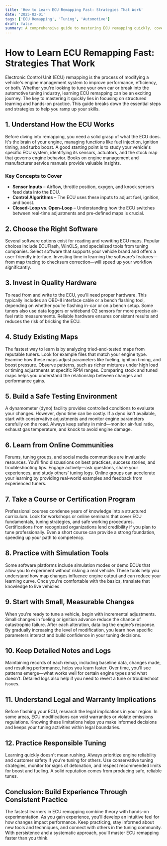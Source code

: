 ```yaml
---
title: 'How to Learn ECU Remapping Fast: Strategies That Work'
date: '2025-02-01'
tags: ['ECU Remapping', 'Tuning', 'Automotive']
draft: false
summary: A comprehensive guide to mastering ECU remapping quickly, covering the fundamentals of engine control units, recommended tools, and hands-on practice.
---
```


# How to Learn ECU Remapping Fast: Strategies That Work

Electronic Control Unit (ECU) remapping is the process of modifying a vehicle's engine management system to improve performance, efficiency, or both. Whether you're looking to tune your own car or break into the automotive tuning industry, learning ECU remapping can be an exciting journey. The key to mastering it quickly lies in focusing on structured learning and hands-on practice. This guide breaks down the essential steps and strategies to help you ramp up your skills.

## 1. Understand How the ECU Works

Before diving into remapping, you need a solid grasp of what the ECU does. It's the brain of your engine, managing functions like fuel injection, ignition timing, and turbo boost. A good starting point is to study your vehicle's specific ECU system, identifying its sensors, actuators, and the stock map that governs engine behavior. Books on engine management and manufacturer service manuals provide valuable insights.

### Key Concepts to Cover

- **Sensor Inputs** – Airflow, throttle position, oxygen, and knock sensors feed data into the ECU.
- **Control Algorithms** – The ECU uses these inputs to adjust fuel, ignition, and boost.
- **Closed-Loop vs. Open-Loop** – Understanding how the ECU switches between real-time adjustments and pre-defined maps is crucial.

## 2. Choose the Right Software

Several software options exist for reading and rewriting ECU maps. Popular choices include ECUFlash, WinOLS, and specialized tools from tuning companies. Select software that supports your vehicle brand and offers a user-friendly interface. Investing time in learning the software’s features—from map tracing to checksum correction—will speed up your workflow significantly.

## 3. Invest in Quality Hardware

To read from and write to the ECU, you'll need proper hardware. This typically includes an OBD-II interface cable or a bench flashing tool, depending on whether you’re flashing in-car or on a bench setup. Some tuners also use data loggers or wideband O2 sensors for more precise air-fuel ratio measurements. Reliable hardware ensures consistent results and reduces the risk of bricking the ECU.

## 4. Study Existing Maps

The fastest way to learn is by analyzing tried-and-tested maps from reputable tuners. Look for example files that match your engine type. Examine how these maps adjust parameters like fueling, ignition timing, and boost pressure. Observe patterns, such as richer mixtures under high load or timing adjustments at specific RPM ranges. Comparing stock and tuned maps helps you understand the relationship between changes and performance gains.

## 5. Build a Safe Testing Environment

A dynamometer (dyno) facility provides controlled conditions to evaluate your changes. However, dyno time can be costly. If a dyno isn't available, start with conservative adjustments and monitor engine parameters carefully on the road. Always keep safety in mind—monitor air-fuel ratio, exhaust gas temperature, and knock to avoid engine damage.

## 6. Learn from Online Communities

Forums, tuning groups, and social media communities are invaluable resources. You'll find discussions on best practices, success stories, and troubleshooting tips. Engage actively—ask questions, share your experiences, and study others’ tuning logs. Online groups can accelerate your learning by providing real-world examples and feedback from experienced tuners.

## 7. Take a Course or Certification Program

Professional courses condense years of knowledge into a structured curriculum. Look for workshops or online seminars that cover ECU fundamentals, tuning strategies, and safe working procedures. Certifications from recognized organizations lend credibility if you plan to tune professionally. Even a short course can provide a strong foundation, speeding up your path to competency.

## 8. Practice with Simulation Tools

Some software platforms include simulation modes or demo ECUs that allow you to experiment without risking a real vehicle. These tools help you understand how map changes influence engine output and can reduce your learning curve. Once you're comfortable with the basics, translate that knowledge to live vehicles.

## 9. Start with Small, Measurable Changes

When you're ready to tune a vehicle, begin with incremental adjustments. Small changes in fueling or ignition advance reduce the chance of catastrophic failure. After each alteration, data log the engine’s response. By gradually increasing the level of modification, you learn how specific parameters interact and build confidence in your tuning decisions.

## 10. Keep Detailed Notes and Logs

Maintaining records of each remap, including baseline data, changes made, and resulting performance, helps you learn faster. Over time, you'll see patterns emerge—what works well for certain engine types and what doesn’t. Detailed logs also help if you need to revert a tune or troubleshoot issues.

## 11. Understand Legal and Warranty Implications

Before flashing your ECU, research the legal implications in your region. In some areas, ECU modifications can void warranties or violate emissions regulations. Knowing these limitations helps you make informed decisions and keeps your tuning activities within legal boundaries.

## 12. Practice Responsible Tuning

Learning quickly doesn't mean rushing. Always prioritize engine reliability and customer safety if you're tuning for others. Use conservative tuning strategies, monitor for signs of detonation, and respect recommended limits for boost and fueling. A solid reputation comes from producing safe, reliable tunes.

## Conclusion: Build Experience Through Consistent Practice

The fastest learners in ECU remapping combine theory with hands-on experimentation. As you gain experience, you'll develop an intuitive feel for how changes impact performance. Keep practicing, stay informed about new tools and techniques, and connect with others in the tuning community. With persistence and a systematic approach, you'll master ECU remapping faster than you think.
